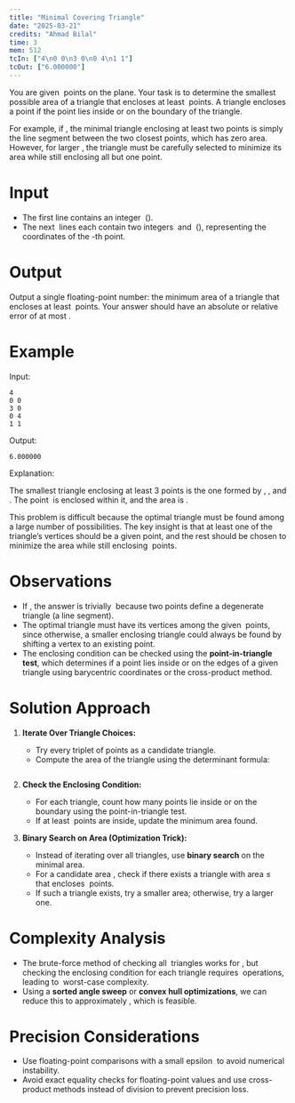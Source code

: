 ```yaml
---
title: "Minimal Covering Triangle"  
date: "2025-03-21"
credits: "Ahmad Bilal"
time: 3  
mem: 512  
tcIn: ["4\n0 0\n3 0\n0 4\n1 1"]  
tcOut: ["6.000000"]  
---
```


You are given <Math inline>N</Math> points on the plane. Your task is to determine the smallest possible area of a triangle that encloses at least <Math inline>N-1</Math> points. A triangle encloses a point if the point lies inside or on the boundary of the triangle.  

For example, if <Math inline>N = 3</Math>, the minimal triangle enclosing at least two points is simply the line segment between the two closest points, which has zero area. However, for larger <Math inline>N</Math>, the triangle must be carefully selected to minimize its area while still enclosing all but one point.  

# Input  

- The first line contains an integer <Math inline>N</Math> (<Math inline>3 ≤ N ≤ 200</Math>).  
- The next <Math inline>N</Math> lines each contain two integers <Math inline>x[i]</Math> and <Math inline>y[i]</Math> (<Math inline>-10^4 ≤ x[i], y[i] ≤ 10^4</Math>), representing the coordinates of the <Math inline>i</Math>-th point.  

# Output  

Output a single floating-point number: the minimum area of a triangle that encloses at least <Math inline>N-1</Math> points. Your answer should have an absolute or relative error of at most <Math inline>10^{-6}</Math>.  

# Example  

Input:  
```text
4
0 0
3 0
0 4
1 1
```

Output:  
```text
6.000000
```

Explanation:  

The smallest triangle enclosing at least 3 points is the one formed by <Math inline>(0,0)</Math>, <Math inline>(3,0)</Math>, and <Math inline>(0,4)</Math>. The point <Math inline>(1,1)</Math> is enclosed within it, and the area is <Math inline>\frac\{1\}\{2\} \cdot 3 \cdot 4 = 6</Math>.  

<Solution>  

This problem is difficult because the optimal triangle must be found among a large number of possibilities. The key insight is that at least one of the triangle’s vertices should be a given point, and the rest should be chosen to minimize the area while still enclosing <Math inline>N-1</Math> points.  

# Observations  
- If <Math inline>N = 3</Math>, the answer is trivially <Math inline>0.0</Math> because two points define a degenerate triangle (a line segment).  
- The optimal triangle must have its vertices among the given <Math inline>N</Math> points, since otherwise, a smaller enclosing triangle could always be found by shifting a vertex to an existing point.  
- The enclosing condition can be checked using the **point-in-triangle test**, which determines if a point lies inside or on the edges of a given triangle using barycentric coordinates or the cross-product method.  

# Solution Approach  
1. **Iterate Over Triangle Choices:**  
   - Try every triplet of points as a candidate triangle.  
   - Compute the area of the triangle using the determinant formula:  

   <Math inline>A = \frac{1}{2} \left| x_1(y_2 - y_3) + x_2(y_3 - y_1) + x_3(y_1 - y_2) \right|</Math>  

2. **Check the Enclosing Condition:**  
   - For each triangle, count how many points lie inside or on the boundary using the point-in-triangle test.  
   - If at least <Math inline>N-1</Math> points are inside, update the minimum area found.  

3. **Binary Search on Area (Optimization Trick):**  
   - Instead of iterating over all triangles, use **binary search** on the minimal area.  
   - For a candidate area <Math inline>A</Math>, check if there exists a triangle with area ≤ <Math inline>A</Math> that encloses <Math inline>N-1</Math> points.  
   - If such a triangle exists, try a smaller area; otherwise, try a larger one.  

# Complexity Analysis  
- The brute-force method of checking all <Math inline>O(N^3)</Math> triangles works for <Math inline>N \leq 200</Math>, but checking the enclosing condition for each triangle requires <Math inline>O(N)</Math> operations, leading to <Math inline>O(N^4)</Math> worst-case complexity.  
- Using a **sorted angle sweep** or **convex hull optimizations**, we can reduce this to approximately <Math inline>O(N^3 \log(\text\{Precision\}))</Math>, which is feasible.  

# Precision Considerations  
- Use floating-point comparisons with a small epsilon <Math inline>\varepsilon = 10^{-9}</Math> to avoid numerical instability.  
- Avoid exact equality checks for floating-point values and use cross-product methods instead of division to prevent precision loss.  

</Solution>